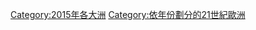 {{portal|歐洲}}
{{Commons category|2015 in Europe}}
{{Year by category
|m=2
|c=0
|d=1
|y=5
|cat=歐洲
|sortkey=歐洲
|parent=依年份劃分的21世紀歐洲
|subcat=2010年代歐洲
}}

[[Category:2015年各大洲|Category:2015年各大洲]]
[[Category:依年份劃分的21世紀歐洲|Category:依年份劃分的21世紀歐洲]]